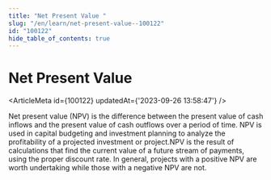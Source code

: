 ```yaml
---
title: "Net Present Value "
slug: "/en/learn/net-present-value--100122"
id: "100122"
hide_table_of_contents: true
---
```



# Net Present Value 

<ArticleMeta id={100122} updatedAt={'2023-09-26 13:58:47'} />
<div className='border-solid border-b border-t-0 my-4 border-[var(--ifm-color-gray-300)]' />

Net present value (NPV) is the difference between the present value of cash inflows and the present value of cash outflows over a period of time. NPV is used in capital budgeting and investment planning to analyze the profitability of a projected investment or project.NPV is the result of calculations that find the current value of a future stream of payments, using the proper discount rate. In general, projects with a positive NPV are worth undertaking while those with a negative NPV are not.
